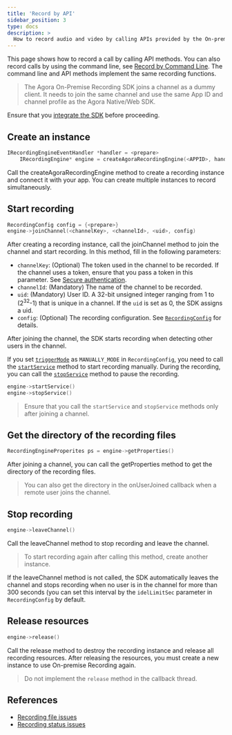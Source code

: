 ```yaml
---
title: 'Record by API'
sidebar_position: 3
type: docs
description: >
  How to record audio and video by calling APIs provided by the On-premise Recording SDK.
---
```


This page shows how to record a call by calling API methods. You can also record calls by using the command line, see [Record by Command Line](../get-started/record-cmd). The command line and API methods implement the same recording functions.

> The Agora On-Premise Recording SDK joins a channel as a dummy client. It needs to join the same channel and use the same App ID and channel profile as the Agora Native/Web SDK.

Ensure that you [integrate the SDK](../get-started/integrate-sdk) before proceeding.

## Create an instance

```cpp
IRecordingEngineEventHandler *handler = <prepare>
	IRecordingEngine* engine = createAgoraRecordingEngine(<APPID>, handler)
```

Call the <Link to="{{global.OPREC_SDK_API_CPP}}/classagora_1_1recording_1_1_i_recording_engine.html#a683b055963f285fa0ca63aaab7af27d6">createAgoraRecordingEngine</Link> method to create a recording instance and connect it with your app. You can create multiple instances to record simultaneously.


##  Start recording

```cpp
RecordingConfig config = {<prepare>}
engine->joinChannel(<channelKey>, <channelId>, <uid>, config)
```

After creating a recording instance, call the <Link to="{{global.OPREC_SDK_API_CPP}}/classagora_1_1recording_1_1_i_recording_engine.html#a011ff5c4a47816050be60b26ba0fb431">joinChannel</Link> method to join the channel and start recording. In this method, fill in the following parameters:

- `channelKey`: (Optional) The token used in the channel to be recorded. If the channel uses a token, ensure that you pass a token in this parameter. See [Secure authentication](../develop/authentication-workflow).
- `channelId`: (Mandatory) The name of the channel to be recorded.
- `uid`: (Mandatory) User ID. A 32-bit unsigned integer ranging from 1 to (2<sup>32</sup>-1) that is unique in a channel. If the `uid` is set as 0, the SDK assigns a uid.
- `config`: (Optional) The recording configuration. See [`RecordingConfig`](https://api-ref.agora.io/en/on-premise-recording-sdk/linux-cpp/3.x/structagora_1_1recording_1_1_recording_config.html) for details.

After joining the channel, the SDK starts recording when detecting other users in the channel.

If you set [`triggerMode`](https://api-ref.agora.io/en/on-premise-recording-sdk/linux-cpp/3.x/structagora_1_1recording_1_1_recording_config.html#ad3427cfda0f4dc3055da823f00a1cdb7) as `MANUALLY_MODE` in `RecordingConfig`, you need to call the [`startService`](https://api-ref.agora.io/en/on-premise-recording-sdk/linux-cpp/3.x/classagora_1_1recording_1_1_i_recording_engine.html#a2d4e78e4164993e64fb0286b9108d478) method to start recording manually. During the recording, you can call the  [`stopService`](https://api-ref.agora.io/en/on-premise-recording-sdk/linux-cpp/3.x/classagora_1_1recording_1_1_i_recording_engine.html#a302a83737a67b2693ede181484af862a) method to pause the recording.

```cpp
engine->startService()
engine->stopService()
```

> Ensure that you call the `startService` and `stopService` methods only after joining a channel.

## Get the directory of the recording files

```cpp
RecordingEngineProperites ps = engine->getProperties()
```

After joining a channel, you can call the <Link to="{{global.OPREC_SDK_API_CPP}}/classagora_1_1recording_1_1_i_recording_engine.html#abf1bcd2dd5a38262ca26e50b3b182f4b">getProperties</Link> method to get the directory of the recording files.

> You can also get the directory in the <Link to="{{global.OPREC_SDK_API_CPP}}/classagora_1_1recording_1_1_i_recording_engine_event_handler.html#a2ca947993a8c8d9ae23fc0545ae1a05d">onUserJoined</Link> callback when a remote user joins the channel.

## Stop recording

```cpp
engine->leaveChannel()
```

Call the <Link to="{{global.OPREC_SDK_API_CPP}}/classagora_1_1recording_1_1_i_recording_engine.html#adafb45815ad0f02dc1c8b3cadb7cd2e3">leaveChannel</Link> method to stop recording and leave the channel.


> To start recording again after calling this method, create another instance.

If the <Link to="{{global.OPREC_SDK_API_CPP}}/classagora_1_1recording_1_1_i_recording_engine.html#adafb45815ad0f02dc1c8b3cadb7cd2e3">leaveChannel</Link> method is not called, the SDK automatically leaves the channel and stops recording when no user is in the channel for more than 300 seconds (you can set this interval by the `idelLimitSec` parameter in `RecordingConfig` by default.


##  Release resources

```cpp
engine->release()
```

Call the <Link to="{{global.OPREC_SDK_API_CPP}}/classagora_1_1recording_1_1_i_recording_engine.html#af4d33159ed8ed249991470e6833d0fd5">release</Link> method to destroy the recording instance and release all recording resources.  After releasing the resources, you must create a new instance to use On-premise Recording again.

> Do not implement the `release` method in the callback thread.

## References
- [Recording file issues](/help)
- [Recording status issues](/help)